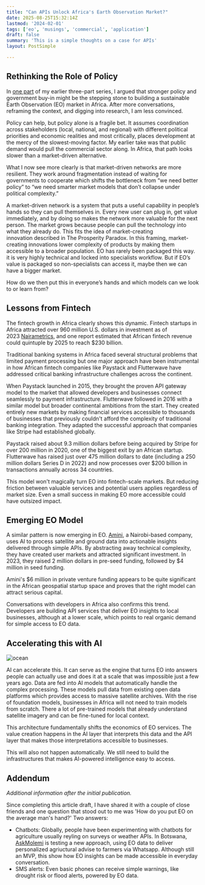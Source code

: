 ```yaml
---
title: "Can APIs Unlock Africa's Earth Observation Market?"
date: 2025-08-25T15:32:14Z
lastmod: '2024-02-01'
tags: ['eo', 'musings', 'commercial', 'application']
draft: false
summary: 'This is a simple thoughts on a case for APIs'
layout: PostSimple

---
```

## Rethinking the Role of Policy

In [one part](https://omowonuola-akintola.github.io/website/blog/How%20Global%20Economies%20Built) of my earlier three-part series, I argued that stronger policy and government buy-in might be the stepping stone to building a
sustainable Earth Observation (EO) market in Africa. After more conversations, reframing the context, and digging into research, I am less convinced.

Policy can help, but policy alone is a fragile bet. It assumes coordination across stakeholders (local, national, and regional) with different political
priorities and economic realities and most critically, places development at the mercy of the slowest-moving factor. My earlier take was that public demand 
would pull the commercial sector along. In Africa, that path looks slower than a market-driven alternative.

What I now see more clearly is that market-driven networks are more resilient. They work around fragmentation instead of waiting for governments to cooperate 
which shifts the bottleneck from “we need better policy” to “we need smarter market models that don’t collapse under political complexity.” 

A market-driven network is a system that puts a useful capability in people’s hands so they can pull themselves in. Every new user can plug in, get value 
immediately, and by doing so makes the network more valuable for the next person. The market grows because people can pull the technology into what they already do.
This fits the idea of market-creating innovation described in The Prosperity Paradox. In this framing, market-creating innovations lower complexity of products by 
making them accessible to a broader population. EO has rarely been packaged this way. it is very highly technical and locked into specialists workflow. But if EO’s
value is packaged so non-specialists can access it, maybe then we can have a bigger market.

How do we then put this in everyone’s hands and which models can we look to or learn from?

## Lessons from Fintech

The fintech growth in Africa clearly shows this dynamic. Fintech startups in Africa attracted over 960 million U.S. dollars in investment as of 2023 [Nairametrics](https://nairametrics.com/2021/04/19/how-api-fintech-startups-are-driving-access-to-financial-data-across-africa-ceo-mono/), 
and one report estimated that African fintech revenue could quintuple by 2025 to reach $230 billion.

Traditional banking systems in Africa faced several structural problems that limited payment processing but one major approach have been instrumental in how African 
fintech companies like Paystack and Flutterwave have addressed critical banking infrastructure challenges across the continent. 

When Paystack launched in 2015, they brought the proven API gateway model to the market  that allowed developers and businesses connect seamlessly to payment infrastructure. 
Flutterwave followed in 2016 with a similar model but broader continental ambitions from the start. They created entirely new markets by making financial services accessible 
to thousands of businesses that previously couldn't afford the complexity of traditional banking integration. They adapted the successful approach that companies like Stripe had 
established globally.

Paystack raised about 9.3 million dollars before being acquired by Stripe for over 200 million in 2020, one of the biggest exit by an African startup. Flutterwave has raised just over
475 million dollars to date (including a 250 million dollars Series D in 2022) and now processes over $200 billion in transactions annually across 34 countries.  

This model won't magically turn EO into fintech-scale markets. But reducing friction between valuable services and potential users applies regardless of market size. Even a small 
success in making EO more accessible could have outsized impact.

## Emerging EO Model

A similar pattern is now emerging in EO. [Amini](https://www.amini.ai), a Nairobi-based company, uses AI to process satellite and ground data into actionable insights delivered through 
simple APIs. By abstracting away technical complexity, they have created user markets and attracted significant investment. In 2023, they raised 2 million dollars in pre-seed funding, followed 
by $4 million in seed funding.

Amini's $6 million in private venture funding appears to be quite significant in the African geospatial startup space and proves that the right model can attract serious capital.

Conversations with developers in Africa also confirms this trend. Developers are building API services that deliver EO insights to local businesses, although at a lower scale, which points 
to real organic demand for simple access to EO data.


## Accelerating this with AI

<Image alt="ocean" src="/static/images/API.jpeg" width={1200} height={800} />

AI can accelerate this. It can serve as the engine that turns EO into answers people can actually use and does it at a scale that was impossible just a few years ago. Data are fed into AI models 
that automatically handle the complex processing. These models pull data from existing open data platforms which provides access to massive satellite archives. With the rise of foundation models,
businesses in Africa will not need to train models from scratch. There a lot of pre-trained models that already understand satellite imagery and can be fine-tuned for local context.

This architecture fundamentally shifts the economics of EO services. The value creation happens in the AI layer that interprets this data and the API layer that makes those interpretations 
accessible to businesses.

This will also not happen automatically. We still need to build the infrastructures that makes AI-powered intelligence easy to access.

## Addendum 
_Additional information after the initial publication._

Since completing this article draft, I have shared it with a couple of close friends and one question that stood out to me was 'How do you put EO on the average man's hand?' 
Two answers:

- Chatbots: Globally, people have been experimenting with chatbots for agriculture usually reyling on surveys or weather APIs. In Botswana, [AskMolemi](https://digitalearthafrica.org/en_za/how-satellite-data-is-reaching-smallholder-farmers-in-botswana/) is testing a new approach,
using EO data to deliver personalized agriuctural advise to farmers via Whatsapp. Although still an MVP, this show how EO insights can be made accessible in everyday conversation.
- SMS alerts: Even basic phones can receive simple warnings, like drought risk or flood alerts, powered by EO data.
